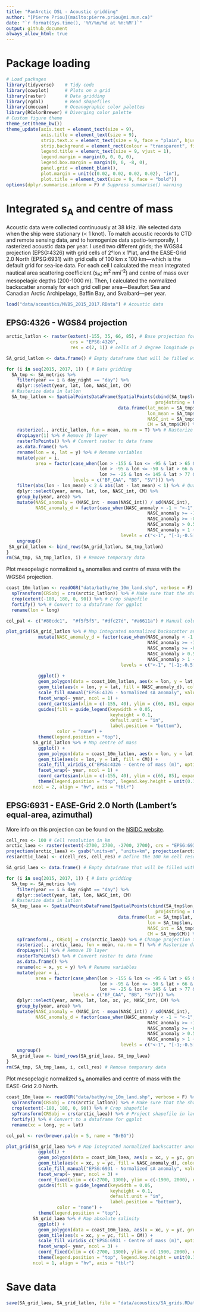 ```yaml
---
title: "PanArctic DSL - Acoustic gridding"
author: "[Pierre Priou](mailto:pierre.priou@mi.mun.ca)"
date: "`r format(Sys.time(), '%Y/%m/%d at %H:%M')`"
output: github_document
always_allow_html: true
---
```


# Package loading

```r
# Load packages
library(tidyverse)    # Tidy code
library(cowplot)      # Plots on a grid
library(raster)       # Data gridding
library(rgdal)        # Read shapefiles
library(cmocean)      # Oceanographic color palettes
library(RColorBrewer) # Diverging color palette
# Custom figure theme
theme_set(theme_bw())
theme_update(axis.text = element_text(size = 9),
             axis.title = element_text(size = 9),
             strip.text.x = element_text(size = 9, face = "plain", hjust = 0.5),
             strip.background = element_rect(colour = "transparent", fill = "transparent"),
             legend.title = element_text(size = 9, vjust = 1),
             legend.margin = margin(0, 0, 0, 0),
             legend.box.margin = margin(0, 0, -8, 0),
             panel.grid = element_blank(), 
             plot.margin = unit(c(0.02, 0.02, 0.02, 0.02), "in"),
             plot.title = element_text(size = 9, face = "bold"))
options(dplyr.summarise.inform = F) # Suppress summarise() warning
```

# Integrated s~A~ and centre of mass

Acoustic data were collected continuously at 38 kHz. We selected data when the ship were stationary (< 1 knot). To match acoustic records to CTD and remote sensing data, and to homogenize data spatio-temporally, I rasterized acoustic data per year. I used two different grids; the WGS84 projection (EPSG:4326) with grid cells of 2°lon x 1°lat, and the EASE-Grid 2.0 North (EPSG:6931) with grid cells of 100 km x 100 km—which is the default grid for sea-ice data. For each cell I calculated the mean integrated nautical area scattering coefficient (s~A~; m^2^ nmi^-2^) and centre of mass over mesopelagic depths (200-1000 m). Then, I calculated the normalized backscatter anomaly for each grid cell per area—Beaufort Sea and Canadian Arctic Archipelago, Baffin Bay, and Svalbard—per year.

```r
load("data/acoustics/MVBS_2015_2017.RData") # Acoustic data
```

## EPSG:4326 - WGS84 projection 

```r
arctic_latlon <- raster(extent(-155, 35, 66, 85), # Base projection for acoustic and CTD data
                        crs = "EPSG:4326", 
                        res = c(2, 1)) # cells of 2 degree longitude per 1 degree latitude

SA_grid_latlon <- data.frame() # Empty dataframe that will be filled with gridded CTD data

for (i in seq(2015, 2017, 1)) { # Data gridding
  SA_tmp <- SA_metrics %>%
    filter(year == i & day_night == "day") %>%
    dplyr::select(year, lat, lon, NASC_int, CM)
  # Rasterize data in latlon
  SA_tmp_latlon <- SpatialPointsDataFrame(SpatialPoints(cbind(SA_tmp$lon, SA_tmp$lat), 
                                                        proj4string = CRS("EPSG:4326")),
                                          data.frame(lat_mean = SA_tmp$lat,
                                                     lon_mean = SA_tmp$lon,
                                                     NASC_int = SA_tmp$NASC_int,
                                                     CM = SA_tmp$CM)) %>%
    rasterize(., arctic_latlon, fun = mean, na.rm = T) %>% # Rasterize data in latlon
    dropLayer(1) %>% # Remove ID layer
    rasterToPoints() %>% # Convert raster to data frame
    as.data.frame() %>%
    rename(lon = x, lat = y) %>% # Rename variables
    mutate(year = i, 
           area = factor(case_when(lon > -155 & lon <= -95 & lat > 65 & lat <= 82 ~ "BF_CAA",
                                   lon > -95 & lon <= -50 & lat > 66 & lat <= 82 ~ "BB",
                                   lon >= -25 & lon <= 145 & lat > 77 & lat <= 90 ~ "SV"),
                         levels = c("BF_CAA", "BB", "SV"))) %>%
    filter(abs(lon - lon_mean) < 2 & abs(lat - lat_mean) < 1) %>% # Quality check
    dplyr::select(year, area, lat, lon, NASC_int, CM) %>% 
    group_by(year, area) %>%
    mutate(NASC_anomaly = (NASC_int - mean(NASC_int)) / sd(NASC_int),  # Calculate normalized backscatter anomaly
           NASC_anomaly_d = factor(case_when(NASC_anomaly < -1 ~ "<-1", # Discretize colour scale
                                                     NASC_anomaly >= -1 & NASC_anomaly < -0.5 ~ "[-1;-0.5[",
                                                     NASC_anomaly >= -0.5 & NASC_anomaly <= 0.5 ~ "[-0.5;0.5]",
                                                     NASC_anomaly > 0.5 & NASC_anomaly <= 1 ~ "]0.5;1]",
                                                     NASC_anomaly > 1 ~ ">1"),
                                           levels = c("<-1", "[-1;-0.5[", "[-0.5;0.5]", "]0.5;1]", ">1"))) %>%
    ungroup()
 SA_grid_latlon <- bind_rows(SA_grid_latlon, SA_tmp_latlon)
}
rm(SA_tmp, SA_tmp_latlon, i) # Remove temporary data
```

Plot mesopelagic normalized s~A~ anomalies and centre of mass with the WGS84 projection.

```r
coast_10m_latlon <- readOGR("data/bathy/ne_10m_land.shp", verbose = F) %>% # Coastline in latlon
  spTransform(CRSobj = crs(arctic_latlon)) %>% # Make sure that the shapefile is in the right projection
  crop(extent(-180, 180, 0, 90)) %>% # Crop shapefile
  fortify() %>% # Convert to a dataframe for ggplot
  rename(lon = long)

col_pal <- c("#80cdc1",  "#f5f5f5", "#dfc27d", "#a6611a") # Manual colour palette

plot_grid(SA_grid_latlon %>% # Map integrated normalized backscatter anomaly
            mutate(NASC_anomaly_d = factor(case_when(NASC_anomaly < -1 ~ "<-1", # Discretize colour scale
                                                     NASC_anomaly >= -1 & NASC_anomaly < -0.5 ~ "[-1;-0.5[",
                                                     NASC_anomaly >= -0.5 & NASC_anomaly <= 0.5 ~ "[-0.5;0.5]",
                                                     NASC_anomaly > 0.5 & NASC_anomaly <= 1 ~ "]0.5;1]",
                                                     NASC_anomaly > 1 ~ ">1"),
                                           levels = c("<-1", "[-1;-0.5[", "[-0.5;0.5]", "]0.5;1]", ">1"))) %>%
            
            ggplot() +
            geom_polygon(data = coast_10m_latlon, aes(x = lon, y = lat, group = group), fill = "grey80") +
            geom_tile(aes(x = lon, y = lat, fill = NASC_anomaly_d), color = "grey30", alpha = 0.8, size = 0.15) +
            scale_fill_manual("EPSG:4326 - Normalized sA anomaly", values = col_pal) +
            facet_wrap(~ year, ncol = 1) +
            coord_cartesian(xlim = c(-155, 40), ylim = c(65, 85), expand = c(0, 0))  +
            guides(fill = guide_legend(keywidth = 0.05,
                                       keyheight = 0.1,
                                       default.unit = "in", 
                                       label.position = "bottom"),
                   color = "none") +
            theme(legend.position = "top"),
          SA_grid_latlon %>% # Map centre of mass
            ggplot() +
            geom_polygon(data = coast_10m_latlon, aes(x = lon, y = lat, group = group), fill = "grey80") +
            geom_tile(aes(x = lon, y = lat, fill = CM)) +
            scale_fill_viridis_c("EPSG:4326 - Centre of mass (m)", option = "cividis") +
            facet_wrap(~ year, ncol = 1) +
            coord_cartesian(xlim = c(-155, 40), ylim = c(65, 85), expand = c(0, 0))  +
            theme(legend.position = "top", legend.key.height = unit(0.1, "in"), legend.key.width = unit(0.3, "in")),
          ncol = 2, align = "hv", axis = "tblr")
```

## EPSG:6931 - EASE-Grid 2.0 North (Lambert's equal-area, azimuthal)

More info on this projection can be found on the [NSIDC website](https://nsidc.org/data/ease/).

```r
cell_res <- 100 # Cell resolution in km
arctic_laea <- raster(extent(-2700, 2700, -2700, 2700), crs = "EPSG:6931") # Seaice projection
projection(arctic_laea) <- gsub("units=m", "units=km", projection(arctic_laea)) # Convert proj unit from m to km
res(arctic_laea) <- c(cell_res, cell_res) # Define the 100 km cell resolution

SA_grid_laea <- data.frame() # Empty dataframe that will be filled with gridded CTD data

for (i in seq(2015, 2017, 1)) { # Data gridding
  SA_tmp <- SA_metrics %>%
    filter(year == i & day_night == "day") %>%
    dplyr::select(year, lat, lon, NASC_int, CM)
  # Rasterize data in latlon
  SA_tmp_laea <- SpatialPointsDataFrame(SpatialPoints(cbind(SA_tmp$lon, SA_tmp$lat), 
                                                        proj4string = CRS("EPSG:4326")),
                                          data.frame(lat = SA_tmp$lat,
                                                     lon = SA_tmp$lon,
                                                     NASC_int = SA_tmp$NASC_int,
                                                     CM = SA_tmp$CM)) %>%
    spTransform(., CRSobj = crs(arctic_laea)) %>% # Change projection to EPSG:6931
    rasterize(., arctic_laea, fun = mean, na.rm = T) %>% # Rasterize data in latlon
    dropLayer(1) %>% # Remove ID layer
    rasterToPoints() %>% # Convert raster to data frame
    as.data.frame() %>%
    rename(xc = x, yc = y) %>% # Rename variables
    mutate(year = i, 
           area = factor(case_when(lon > -155 & lon <= -95 & lat > 65 & lat <= 82 ~ "BF_CAA",
                                   lon > -95 & lon <= -50 & lat > 66 & lat <= 82 ~ "BB",
                                   lon >= -25 & lon <= 145 & lat > 77 & lat <= 90 ~ "SV"),
                         levels = c("BF_CAA", "BB", "SV"))) %>%
    dplyr::select(year, area, lat, lon, xc, yc, NASC_int, CM) %>% 
    group_by(year, area) %>%
    mutate(NASC_anomaly = (NASC_int - mean(NASC_int)) / sd(NASC_int),  # Calculate normalized backscatter anomaly
           NASC_anomaly_d = factor(case_when(NASC_anomaly < -1 ~ "<-1", # Discretize colour scale
                                                     NASC_anomaly >= -1 & NASC_anomaly < -0.5 ~ "[-1;-0.5[",
                                                     NASC_anomaly >= -0.5 & NASC_anomaly <= 0.5 ~ "[-0.5;0.5]",
                                                     NASC_anomaly > 0.5 & NASC_anomaly <= 1 ~ "]0.5;1]",
                                                     NASC_anomaly > 1 ~ ">1"),
                                           levels = c("<-1", "[-1;-0.5[", "[-0.5;0.5]", "]0.5;1]", ">1"))) %>%
    ungroup()
  SA_grid_laea <- bind_rows(SA_grid_laea, SA_tmp_laea)
}
rm(SA_tmp, SA_tmp_laea, i, cell_res) # Remove temporary data
```

Plot mesopelagic normalized s~A~ anomalies and centre of mass with the EASE-Grid 2.0 North. 

```r
coast_10m_laea <- readOGR("data/bathy/ne_10m_land.shp", verbose = F) %>% # Coastline in laea
  spTransform(CRSobj = crs(arctic_latlon)) %>% # Make sure that the shapefile is in the right projection
  crop(extent(-180, 180, 0, 90)) %>% # Crop shapefile
  spTransform(CRSobj = crs(arctic_laea)) %>% # Project shapefile in laea
  fortify() %>% # Convert to a dataframe for ggplot
  rename(xc = long, yc = lat)

col_pal <- rev(brewer.pal(n = 5, name = "BrBG"))

plot_grid(SA_grid_laea %>% # Map integrated normalized backscatter anomaly
            ggplot() +
            geom_polygon(data = coast_10m_laea, aes(x = xc, y = yc, group = group), fill = "grey80") +
            geom_tile(aes(x = xc, y = yc, fill = NASC_anomaly_d), color = "grey30", alpha = 0.8, size = 0.15) +
            scale_fill_manual("EPSG:6931 - Normalized sA anomaly", values = col_pal) +
            facet_wrap(~ year, ncol = 3) +
            coord_fixed(xlim = c(-2700, 1300), ylim = c(-1900, 2000), expand = c(0, 0)) +
            guides(fill = guide_legend(keywidth = 0.05,
                                       keyheight = 0.1,
                                       default.unit = "in",
                                       label.position = "bottom"),
                   color = "none") +
            theme(legend.position = "top"),
          SA_grid_laea %>% # Map absolute salinity
            ggplot() +
            geom_polygon(data = coast_10m_laea, aes(x = xc, y = yc, group = group), fill = "grey80") +
            geom_tile(aes(x = xc, y = yc, fill = CM)) +
            scale_fill_viridis_c("EPSG:6931 - Centre of mass (m)", option = "cividis") +
            facet_wrap(~ year, ncol = 3) +
            coord_fixed(xlim = c(-2700, 1300), ylim = c(-1900, 2000), expand = c(0, 0)) +
            theme(legend.position = "top", legend.key.height = unit(0.1, "in"), legend.key.width = unit(0.3, "in")),
          ncol = 1, align = "hv", axis = "tblr")
```

# Save data 

```r
save(SA_grid_laea, SA_grid_latlon, file = "data/acoustics/SA_grids.RData") # Save data
```